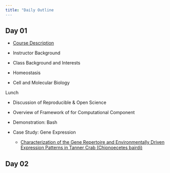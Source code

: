 ```yaml
---
title: "Daily Outline
---
```



## Day 01

- [Course Description](/index.qmd)

- Instructor Background

- Class Background and Interests

- Homeostasis

- Cell and Molecular Biology


Lunch


- Discussion of Reproducible & Open Science

- Overview of Framework of for Computational Component

- Demonstration: Bash 

- Case Study: Gene Expression 
  - [Characterization of the Gene Repertoire and Environmentally Driven Expression Patterns in Tanner Crab (Chionoecetes bairdi)](https://gannet.fish.washington.edu/seashell/snaps/s10126-022-10100-8.pdf)
  
  
## Day 02
  
  
  
